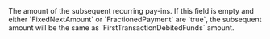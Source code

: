   

  

  

  
<ParamField body="NextTransactionDebitedFunds" type="object" >     
The amount of the subsequent recurring pay-ins.
If this field is empty and either `FixedNextAmount` or `FractionedPayment` are `true`, the subsequent amount will be the same as `FirstTransactionDebitedFunds` amount.   

<Expandable title="properties">  
<Currency10 />  
  
<Amount />  
  

</Expandable> 
</ParamField>